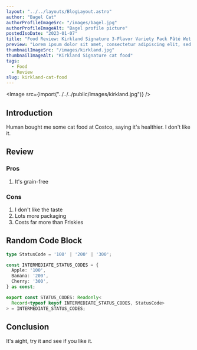 ```yaml
---
layout: "../../layouts/BlogLayout.astro"
author: "Bagel Cat"
authorProfileImageSrc: "/images/bagel.jpg"
authorProfileImageAlt: "Bagel profile picture"
postedIsoDate: "2023-01-07"
title: "Food Review: Kirkland Signature 3-Flavor Variety Pack Pâté Wet Cat Food for Adult Cats"
preview: "Lorem ipsum dolor sit amet, consectetur adipiscing elit, sed do eiusmod tempor incididunt ut labore et dolore magna aliqua. Ut enim ad minim veniam, quis nostrud exercitation ullamco laboris nisi ut aliquip ex ea commodo consequat. Duis aute irure dolor in reprehenderit in voluptate velit esse cillum dolore eu fugiat nulla pariatur. Excepteur sint occaecat cupidatat non proident, sunt in culpa qui officia deserunt mollit anim id est laborum."
thumbnailImageSrc: "/images/kirkland.jpg"
thumbnailImageAlt: "Kirkland Signature cat food"
tags:
  - Food
  - Review
slug: kirkland-cat-food
---
```


<Image src={import("../../../public/images/kirkland.jpg")} />

## Introduction

Human bought me some cat food at Costco, saying it's healthier. I don't like it.

## Review

### Pros

1. It's grain-free

### Cons

1. I don't like the taste
2. Lots more packaging
3. Costs far more than Friskies

## Random Code Block

```ts
type StatusCode = '100' | '200' | '300';

const INTERMEDIATE_STATUS_CODES = {
  Apple: '100',
  Banana: '200',
  Cherry: '300',
} as const;

export const STATUS_CODES: Readonly<
  Record<typeof keyof INTERMEDIATE_STATUS_CODES, StatusCode>
> = INTERMEDIATE_STATUS_CODES;
```

## Conclusion

It's aight, try it and see if you like it.
